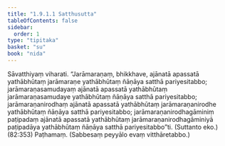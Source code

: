 ```yaml
---
title: "1.9.1.1 Satthusutta"
tableOfContents: false
sidebar:
  order: 1
type: "tipitaka"
basket: "su"
book: "nida"
---
```



<DynamicBreadcrumb />

<Division number="73" book="nida" bookNo="12" page="349">

<Paragraph number="570" book="nida">
Sāvatthiyaṃ viharati. “Jarāmaraṇaṃ, bhikkhave, ajānatā apassatā yathābhūtaṃ jarāmaraṇe yathābhūtaṃ ñāṇāya satthā pariyesitabbo; jarāmaraṇasamudayaṃ ajānatā apassatā yathābhūtaṃ jarāmaraṇasamudaye yathābhūtaṃ ñāṇāya satthā pariyesitabbo; jarāmaraṇanirodhaṃ ajānatā apassatā yathābhūtaṃ jarāmaraṇanirodhe yathābhūtaṃ ñāṇāya satthā pariyesitabbo; jarāmaraṇanirodhagāminiṃ paṭipadaṃ ajānatā apassatā yathābhūtaṃ jarāmaraṇanirodhagāminiyā paṭipadāya yathābhūtaṃ ñāṇāya satthā pariyesitabbo”ti. (Suttanto eko.) (82:<Emphasis>353</Emphasis>)

</Paragraph>
</Division>

<Paragraph number="571" type="center" book="nida">
Paṭhamaṃ.



</Paragraph>

<Paragraph number="572" type="center" book="nida">
(Sabbesaṃ peyyālo evaṃ vitthāretabbo.)
</Paragraph>